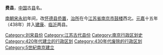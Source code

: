 '''费县'''，[[中国|中国]]古[[县|县]]名。

[[南朝宋|南朝宋]][[永初_(刘宋)|永初]]年间，改[[怀德县_(东晋)|怀德县]][[侨置|侨置]]，[[治所|治所]]在今[[江苏省|江苏省]][[南京市|南京市]][[南京鼓楼|鼓楼]]西北。[[元嘉_(刘宋)|元嘉]]十五年（438年）并入[[建康县|建康]]、[[临沂县_(东晋)|临沂]]两县。

{{南京行政区划史}}
{{南北朝行政区划小作品}}
{{DEFAULTSORT:F}}
[[Category:刘宋县份|Category:刘宋县份]]
[[Category:江苏古代县份|Category:江苏古代县份]]
[[Category:南京行政区划史|Category:南京行政区划史]]
[[Category:420年代建立的行政区划|Category:420年代建立的行政区划]]
[[Category:430年代废除的行政区划|Category:430年代废除的行政区划]]
[[Category:5世紀南京建立|Category:5世紀南京建立]]